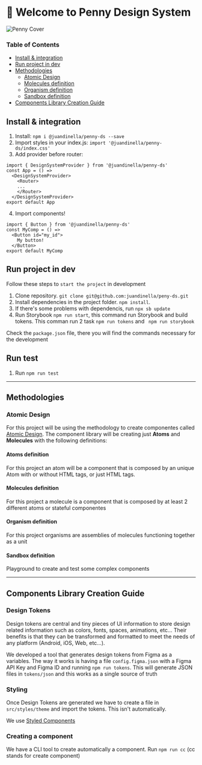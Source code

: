
<Meta title="Intro" />

# 👋 Welcome to Penny Design System

![Penny Cover](../../cover.png)

### Table of Contents

- [Install & integration](#install)
- [Run project in dev](#run-project-in-dev)
- [Methodologies](#methodologies)
  - [Atomic Design](#atomic-design)
  - [Molecules definition](#molecules-definition)
  - [Organism definition](#organism-definition)
  - [Sandbox definition](#sandbox-definition)
- [Components Library Creation Guide](#components-library-creation-guide)

## Install & integration

1. Install: `npm i @juandinella/penny-ds --save`
2. Import styles in your index.js: `import '@juandinella/penny-ds/index.css'`
3. Add provider before router:

```
import { DesignSystemProvider } from '@juandinella/penny-ds'
const App = () =>
  <DesignSystemProvider>
    <Router>
    ...
    </Router>
  </DesignSystemProvider>
export default App
```

4. Import components!

```
import { Button } from '@juandinella/penny-ds'
const MyComp = () =>
  <Button id="my_id">
    My button!
  </Button>
export default MyComp
```

## Run project in dev

Follow these steps to `start the project` in development

1. Clone repository. `git clone git@github.com:juandinella/peny-ds.git`
2. Install dependencies in the project folder. `npm install`.
3. If there's some problems with dependencis, run `npx sb update`
4. Run Storybook `npm run start`, this command run Storybook and build tokens. This comman run 2 task `npm run tokens` and ` npm run storybook`

Check the `package.json` file, there you will find the commands necessary for the development

## Run test

1. Run `npm run test`

---

## Methodologies

### Atomic Design

For this project will be using the methodology to create componentes called [Atomic Design](https://shop.bradfrost.com/products/atomic-design-ebook). The component library will be creating just **Atoms** and **Molecules** with the following definitions:

#### Atoms definition

For this project an atom will be a component that is composed by an unique Atom with or without HTML tags, or just HTML tags.

#### Molecules definition

For this project a molecule is a component that is composed by at least 2 different atoms or stateful componentes

#### Organism definition

For this project organisms are assemblies of molecules functioning together as a unit

#### Sandbox definition

Playground to create and test some complex components

---

## Components Library Creation Guide

### Design Tokens

Design tokens are central and tiny pieces of UI information to store design related information such as colors, fonts, spaces, animations, etc... Their benefits is that they can be transformed and formatted to meet the needs of any platform (Android, iOS, Web, etc…).

We developed a tool that generates design tokens from Figma as a variables. The way it works is having a file `config.figma.json` with a Figma API Key and Figma ID and running `npm run tokens`. This will generate JSON files in `tokens/json` and this works as a single source of truth

### Styling

Once Design Tokens are generated we have to create a file in `src/styles/theme` and import the tokens. This isn't automatically.

We use [Styled Components](https://styled-components.com/)

### Creating a component

We have a CLI tool to create automatically a component. Run `npm run cc` (cc stands for create component)
